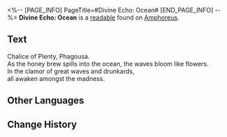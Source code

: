 <%-- [PAGE_INFO]
PageTitle=#Divine Echo: Ocean#
[END_PAGE_INFO] --%>
{{Readable Infobox
|id           = 475
|partIds      = 190786
|title        = 
|image        = Item Divine Echo- Ocean.png
|world        = Amphoreus
|parts        = 1
|author       = <!--to be added-->
|description  = A memory of a Titan's Miracle. Only those who have received divine blessings can hear such holy resonance... Listen, the honey brew in the goblet crashes like a great wave.
|part1        = Divine Echo: Ocean
|source1      = {{cx|Source missing}}
|characters   = 
|factions     = 
}}
'''Divine Echo: Ocean''' is a [[readable]] found on [[Amphoreus]].
<!--
==Location==
{{Map Embed|<map name>|<marker id>}}
-->
==Text==
Chalice of Plenty, Phagousa.<br />As the honey brew spills into the ocean, the waves bloom like flowers.<br />In the clamor of great waves and drunkards,<br />all awaken amongst the madness.

<!--
==Trivia==
* 
-->
==Other Languages==
{{Other Languages
|en   = Divine Echo: Ocean
|zhs  = 神性的回响：海洋
|zht  = 神性的迴響：海洋
|ja   = 神性の反響：海洋
|ko   = 신성의 메아리: 바다
|es   = Eco divino: Océano
|fr   = Écho divin&nbsp;: Océans
|ru   = Отголосок божественности: Океан
|th   = แว่วเสียงศักดิ์สิทธิ์: มหาสมุทร
|vi   = Tiếng Vọng Thần Tính: Biển Cả
|de   = Göttliches Echo: Ozean
|id   = Gema Ilahi: Samudra
|pt   = Eco Divino: Oceano
}}

==Change History==
{{Change History|3.0}}